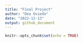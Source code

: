```yaml
---
title: "Final Project"
author: "Dea Oviedo"
date: "2022-12-13"
output: github_document
---
```


```r
knitr::opts_chunk$set(echo = TRUE)
```
